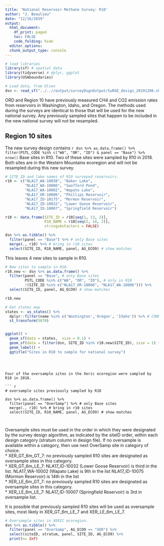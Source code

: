 ```yaml
---
title: 'National Reservoir Methane Survey: R10'
author: "J. Beaulieu"
date: "12/16/2019"
output:
  html_document:
    df_print: paged
    toc: FALSE
    code_folding: hide
  editor_options: 
  chunk_output_type: console
---
```



```r
# load libraries
library(sf) # spatial data
library(tidyverse) # dplyr, ggplot
library(USAboundaries)

# Load data, from Olsen
dsn <- read_sf("../..//output/surveyDsgnOutput/SuRGE_design_20191206.shp")
```


ORD and Region 10 have previously measured CH4 and CO2 emission rates from reservoirs in Washington, Idaho, and Oregon.  The methods used during the surveys are identical to those that will be used for the new national survey.  Any previously sampled sites that happen to be included in the new national survey will not be resampled.

## Region 10 sites
The new survey design contains `r dsn %>% as.data.frame() %>% filter(PSTL_CODE %in% c("WA", "OR", "ID") & panel == "Base") %>% nrow()` Base sites in R10.
Two of these sites were sampled by R10 in 2018.  Both sites are in the Western Mountains ecoregion and will not be resampled during this new survey.  


``` r
# SITE_ID and lake names of R10 surveyed reservoirs.
r10 <- c("NLA17_WA-10038", "Baker Lake",
         "NLA17_WA-10006", "Swofford Pond",
         "NLA17_WA-10002", "Wapato Lake",
         "NLA17_OR-10006", "Phillips Reservoir",
         "NLA17_ID-10175", "Mormon Reservoir",
         "NLA17_ID-10032", "Lower Goose Reservoir",
         "NLA17_ID-10007", "Springfield Reservoir")

r10 <- data.frame(SITE_ID = r10[seq(1, 13, 2)],
                  R10_NAME = r10[seq(2, 14, 2)], 
                  stringsAsFactors = FALSE)

dsn %>% as.tibble() %>% 
  filter(panel == "Base") %>% # only Base sites
  merge(., r10) %>% # bring in r10 sites
  select(SITE_ID, R10_NAME, panel, AG_ECO9) # show matches

```

This leaves 4 new sites to sample in R10.  
``` r
# New sites to sample in R10.
r10.new <- dsn %>% as.data.frame() %>% 
  filter(panel == "Base", # only Base sites
         PSTL_CODE %in% c("WA", "OR", "ID"), # only in R10
         !(SITE_ID %in% c("NLA17_OR-10006", "NLA17_WA-10006"))) %>% 
  select(SITE_ID, panel, AG_ECO9) # show matches

r10.new
```


```r
# Get states map
states <- us_states() %>%
  dplyr::filter(name %in% c('Washington','Oregon', 'Idaho')) %>% # CONUS
  st_transform(5070)


ggplot() +
  geom_sf(data = states,  size = 0.1) +
  geom_sf(data = filter(dsn, SITE_ID %in% r10.new$SITE_ID), size = 1) +
  geom_label() +
  ggtitle("Sites in R10 to sample for national survey")


```
```



Four of the oversample sites in the Xeric ecoregion were sampled by R10 in 2018.

``` r
# oversample sites previously sampled by R10

dsn %>% as.data.frame() %>% 
  filter(panel == "OverSamp") %>% # only Base sites
  merge(., r10) %>% # bring in r10 sites
  select(SITE_ID, R10_NAME, panel, AG_ECO9) # show matches



```
Oversample sites must be used in the order in which they were designated by the survey design algorithm, as indicated by the siteID order, within each design category (stratum column in design file).  If no oversample is available within a category, then use next OverSamp site in category of choice.  
* XER_GT_6m_GT_7: no previously sampled R10 sites are designated as oversample sites in this category.  
* XER_GT_6m_LE_7: NLA17_ID-10032 (Lower Goose Reservoir) is third in the list.
                  NLA17_WA-10002 (Wapato Lake) is 9th in the list
                  NLA17_ID-10075 (Mormon Reservoir) is 14th in the list  
* XER_LE_6m_GT_7: no previously sampled R10 sites are designated as oversample sites in this category.  
* XER_LE_6m_LE_7: NLA17_ID-10007 (Springfield Reservoir) is 3rd in oversample list.

It is possible that previously sampled R10 sites will be used as oversample sites, most likely in XER_GT_6m_LE_7 and XER_LE_6m_LE_7.  


``` r
# Oversample sites in XERIC ecoregion.
dsn %>% as.tibble() %>% 
  filter(panel == "OverSamp", AG_ECO9 == "XER") %>%
  select(siteID, stratum, panel, SITE_ID, AG_ECO9) %>%
  print(n= Inf)

```


